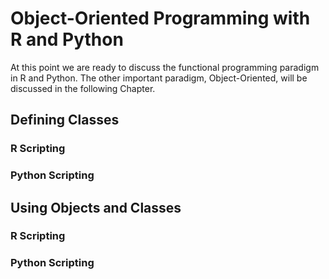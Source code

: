 # Object-Oriented Programming with R and Python

At this point we are ready to discuss the functional programming paradigm in R and Python. The other important paradigm, Object-Oriented, will be discussed in the following Chapter.

## Defining Classes

### R Scripting


### Python Scripting


## Using Objects and Classes

### R Scripting


### Python Scripting



